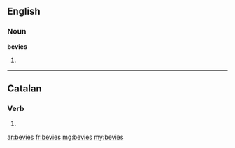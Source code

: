 ==English==

===Noun===
'''bevies'''

# {{plural of|bevy}}

----

==Catalan==

===Verb===
{{infl|ca|verb form}}

# {{ca-verb form of|p=2|n=sg|t=impf|m=ind|beure}}

[[ar:bevies]]
[[fr:bevies]]
[[mg:bevies]]
[[my:bevies]]